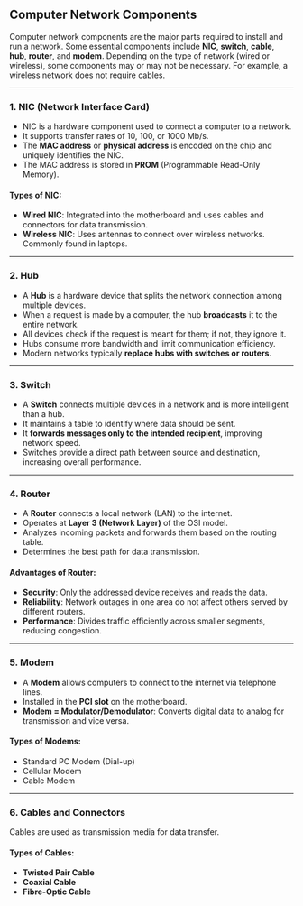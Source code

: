 ## Computer Network Components

Computer network components are the major parts required to install and run a network. Some essential components include **NIC**, **switch**, **cable**, **hub**, **router**, and **modem**. Depending on the type of network (wired or wireless), some components may or may not be necessary. For example, a wireless network does not require cables.

---

### 1. NIC (Network Interface Card)

- NIC is a hardware component used to connect a computer to a network.
- It supports transfer rates of 10, 100, or 1000 Mb/s.
- The **MAC address** or **physical address** is encoded on the chip and uniquely identifies the NIC.
- The MAC address is stored in **PROM** (Programmable Read-Only Memory).

#### Types of NIC:

- **Wired NIC**: Integrated into the motherboard and uses cables and connectors for data transmission.
- **Wireless NIC**: Uses antennas to connect over wireless networks. Commonly found in laptops.

---

### 2. Hub

- A **Hub** is a hardware device that splits the network connection among multiple devices.
- When a request is made by a computer, the hub **broadcasts** it to the entire network.
- All devices check if the request is meant for them; if not, they ignore it.
- Hubs consume more bandwidth and limit communication efficiency.
- Modern networks typically **replace hubs with switches or routers**.

---

### 3. Switch

- A **Switch** connects multiple devices in a network and is more intelligent than a hub.
- It maintains a table to identify where data should be sent.
- It **forwards messages only to the intended recipient**, improving network speed.
- Switches provide a direct path between source and destination, increasing overall performance.

---

### 4. Router

- A **Router** connects a local network (LAN) to the internet.
- Operates at **Layer 3 (Network Layer)** of the OSI model.
- Analyzes incoming packets and forwards them based on the routing table.
- Determines the best path for data transmission.

#### Advantages of Router:

- **Security**: Only the addressed device receives and reads the data.
- **Reliability**: Network outages in one area do not affect others served by different routers.
- **Performance**: Divides traffic efficiently across smaller segments, reducing congestion.

---

### 5. Modem

- A **Modem** allows computers to connect to the internet via telephone lines.
- Installed in the **PCI slot** on the motherboard.
- **Modem = Modulator/Demodulator**: Converts digital data to analog for transmission and vice versa.

#### Types of Modems:

- Standard PC Modem (Dial-up)
- Cellular Modem
- Cable Modem

---

### 6. Cables and Connectors

Cables are used as transmission media for data transfer.

#### Types of Cables:

- **Twisted Pair Cable**
- **Coaxial Cable**
- **Fibre-Optic Cable**
